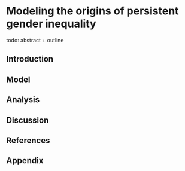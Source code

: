# Modeling the origins of persistent gender inequality

todo: abstract + outline

## Introduction

## Model

## Analysis

## Discussion

## References

## Appendix
